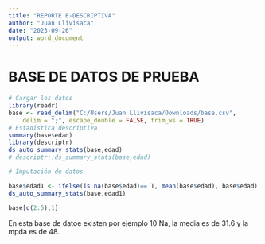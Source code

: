 ```yaml
---
title: "REPORTE E-DESCRIPTIVA"
author: "Juan Llivisaca"
date: "2023-09-26"
output: word_document
---
```


# BASE DE DATOS DE PRUEBA

```r
# Cargar los datos
library(readr)
base <- read_delim("C:/Users/Juan Llivisaca/Downloads/base.csv", 
    delim = ";", escape_double = FALSE, trim_ws = TRUE)
# Estadística descriptiva
summary(base$edad)
library(descriptr)
ds_auto_summary_stats(base,edad)
# descriptr::ds_summary_stats(base,edad)

# Imputación de datos

base$edad1 <- ifelse(is.na(base$edad)== T, mean(base$edad), base$edad)
ds_auto_summary_stats(base,edad1)

base[c(2:5),1]
```
 En esta base de datoe existen por ejemplo 10 Na, la media es de 31.6 y la mpda es de 48. 
 
